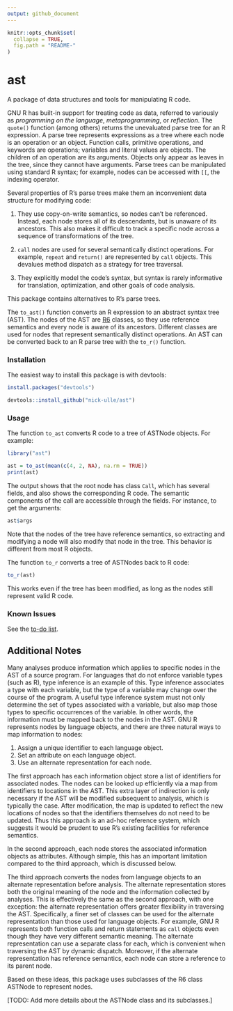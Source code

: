 ```yaml
---
output: github_document
---
```


<!-- README.md is generated from README.Rmd. Please edit that file -->

```r
knitr::opts_chunk$set(
  collapse = TRUE,
  fig.path = "README-"
)
```

# ast

A package of data structures and tools for manipulating R code.

GNU R has built-in support for treating code as data, referred to variously as
_programming on the language_, _metaprogramming_, or _reflection_. The
`quote()` function (among others) returns the unevaluated parse tree for an R
expression. A parse tree represents expressions as a tree where each node is an
operation or an object. Function calls, primitive operations, and keywords are
operations; variables and literal values are objects. The children of an
operation are its arguments. Objects only appear as leaves in the tree, since
they cannot have arguments. Parse trees can be manipulated using standard R
syntax; for example, nodes can be accessed with `[[`, the indexing operator.

Several properties of R's parse trees make them an inconvenient data structure
for modifying code:

1. They use copy-on-write semantics, so nodes can't be referenced. Instead,
   each node stores all of its descendants, but is unaware of its ancestors.
   This also makes it difficult to track a specific node across a sequence of
   transformations of the tree.

2. `call` nodes are used for several semantically distinct operations. For
   example, `repeat` and `return()` are represented by `call` objects. This
   devalues method dispatch as a strategy for tree traversal.

3. They explicitly model the code's syntax, but syntax is rarely informative
   for translation, optimization, and other goals of code analysis. 

This package contains alternatives to R's parse trees.

The `to_ast()` function converts an R expression to an abstract syntax tree
(AST). The nodes of the AST are [R6][] classes, so they use reference semantics
and every node is aware of its ancestors. Different classes are used for nodes
that represent semantically distinct operations. An AST can be converted back
to an R parse tree with the `to_r()` function.

[R6]: https://github.com/wch/R6/

### Installation

The easiest way to install this package is with devtools:

```r
install.packages("devtools")

devtools::install_github("nick-ulle/ast")
```

### Usage 

The function `to_ast` converts R code to a tree of ASTNode objects. For
example:
```r
library("ast")

ast = to_ast(mean(c(4, 2, NA), na.rm = TRUE))
print(ast)
```
The output shows that the root node has class `Call`, which has several fields,
and also shows the corresponding R code. The semantic components of the call
are accessible through the fields. For instance, to get the arguments:
```r
ast$args
```
Note that the nodes of the tree have reference semantics, so extracting and
modifying a node will also modify that node in the tree. This behavior is
different from most R objects.

The function `to_r` converts a tree of ASTNodes back to R code:
```r
to_r(ast)
```
This works even if the tree has been modified, as long as the nodes still
represent valid R code.

### Known Issues

See the [to-do list](TODO.md).


## Additional Notes

Many analyses produce information which applies to specific nodes in the AST of
a source program. For languages that do not enforce variable types (such as R),
type inference is an example of this. Type inference associates a type with
each variable, but the type of a variable may change over the course of the
program. A useful type inference system must not only determine the set of
types associated with a variable, but also map those types to specific
occurrences of the variable. In other words, the information must be mapped
back to the nodes in the AST. GNU R represents nodes by language objects, and
there are three natural ways to map information to nodes:

1. Assign a unique identifier to each language object.
2. Set an attribute on each language object.
3. Use an alternate representation for each node.

The first approach has each information object store a list of identifiers for
associated nodes. The nodes can be looked up efficiently via a map from
identifiers to locations in the AST. This extra layer of indirection is only
necessary if the AST will be modified subsequent to analysis, which is
typically the case. After modification, the map is updated to reflect the new
locations of nodes so that the identifiers themselves do not need to be
updated. Thus this approach is an ad-hoc reference system, which suggests it
would be prudent to use R's existing facilities for reference semantics.

In the second approach, each node stores the associated information objects as
attributes. Although simple, this has an important limitation compared to the
third approach, which is discussed below.

The third approach converts the nodes from language objects to an alternate
representation before analysis. The alternate representation stores both the
original meaning of the node and the information collected by analyses. This is
effectively the same as the second approach, with one exception: the alternate
representation offers greater flexibility in traversing the AST. Specifically,
a finer set of classes can be used for the alternate representation than those
used for language objects. For example, GNU R represents both function calls
and return statements as `call` objects even though they have very different
semantic meaning. The alternate representation can use a separate class for
each, which is convenient when traversing the AST by dynamic dispatch.
Moreover, if the alternate representation has reference semantics, each node
can store a reference to its parent node.

Based on these ideas, this package uses subclasses of the R6 class ASTNode to
represent nodes.

[TODO: Add more details about the ASTNode class and its subclasses.]
